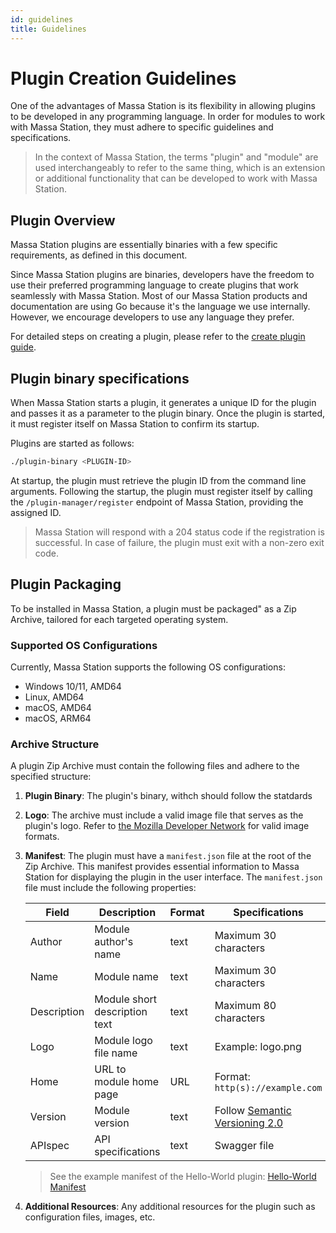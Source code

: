 ```yaml
---
id: guidelines
title: Guidelines
---
```


# Plugin Creation Guidelines

One of the advantages of Massa Station is its flexibility in allowing plugins to be developed in any programming language. In order for modules to work with Massa Station, they must adhere to specific guidelines and specifications.

> In the context of Massa Station, the terms "plugin" and "module" are used interchangeably to refer to the same thing, which is an extension or additional functionality that can be developed to work with Massa Station.

## Plugin Overview

Massa Station plugins are essentially binaries with a few specific requirements, as defined in this document.

Since Massa Station plugins are binaries, developers have the freedom to use their preferred programming language to create plugins that work seamlessly with Massa Station. Most of our Massa Station products and documentation are using Go because it's the language we use internally. However, we encourage developers to use any language they prefer.

For detailed steps on creating a plugin, please refer to the [create plugin guide](/docs/build/plugin/create-plugin).

## Plugin binary specifications

When Massa Station starts a plugin, it generates a unique ID for the plugin and passes it as a parameter to the plugin binary. Once the plugin is started, it must register itself on Massa Station to confirm its startup.

Plugins are started as follows:

```bash
./plugin-binary <PLUGIN-ID>
```
At startup, the plugin must retrieve the plugin ID from the command line arguments.
Following the startup, the plugin must register itself by calling the `/plugin-manager/register` endpoint of Massa Station, providing the assigned ID.
> Massa Station will respond with a 204 status code if the registration is successful. In case of failure, the plugin must exit with a non-zero exit code.
## Plugin Packaging

To be installed in Massa Station, a plugin must be packaged" as a Zip Archive, tailored for each targeted operating system.

### Supported OS Configurations

Currently, Massa Station supports the following OS configurations:

- Windows 10/11, AMD64
- Linux, AMD64
- macOS, AMD64
- macOS, ARM64

<!-- to do : add more details about the supported os in another page
For details on the supported OS configurations, refer to [the Massa Station documentation](../wallet/massa-station.mdx).
-->

### Archive Structure

A plugin Zip Archive must contain the following files and adhere to the specified structure:

1. **Plugin Binary**: The plugin's binary, withch should follow the statdards
2. **Logo**: The archive must include a valid image file that serves as the plugin's logo. Refer to [the Mozilla Developer Network](https://developer.mozilla.org/en-US/docs/Web/Media/Formats/Image_types) for valid image formats.

3. **Manifest**: The plugin must have a `manifest.json` file at the root of the Zip Archive. This manifest provides essential information to Massa Station for displaying the plugin in the user interface. The `manifest.json` file must include the following properties:

   | Field       | Description                   | Format | Specifications                                                   |
   | ----------- | ----------------------------- | ------ | ---------------------------------------------------------------- |
   | Author      | Module author's name          | text   | Maximum 30 characters                                            |
   | Name        | Module name                   | text   | Maximum 30 characters                                            |
   | Description | Module short description text | text   | Maximum 80 characters                                            |
   | Logo        | Module logo file name         | text   | Example: logo.png                                                |
   | Home        | URL to module home page       | URL    | Format: `http(s)://example.com`                                  |
   | Version     | Module version                | text   | Follow [Semantic Versioning 2.0](https://semver.org/spec/v2.0.0) |
   | APIspec     | API specifications            | text   | Swagger file                                                     |

   > See the example manifest of the Hello-World plugin: [Hello-World Manifest](https://github.com/massalabs/station-massa-hello-world/blob/v0.0.8/manifest.json)

4. **Additional Resources**: Any additional resources for the plugin such as configuration files, images, etc.
